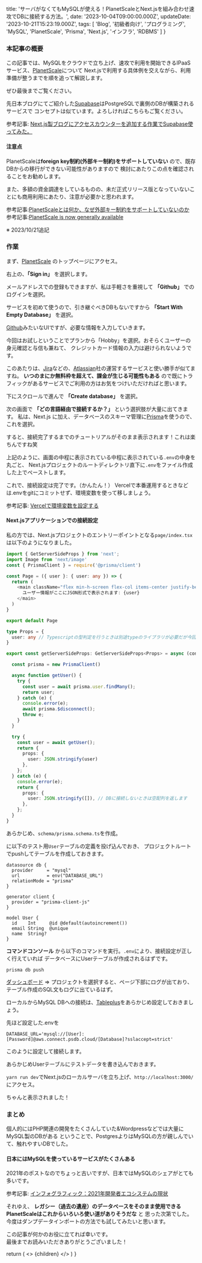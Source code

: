 
  title: 'サーバがなくてもMySQLが使える！PlanetScaleとNext.jsを組み合わせ速攻でDBに接続する方法。',
  date: '2023-10-04T09:00:00.000Z',
  updateDate: '2023-10-21T15:23:19.000Z',
  tags: [
    'Blog',
    '初級者向け',
    'プログラミング',
    'MySQL',
    'PlanetScale',
    'Prisma',
    'Next.js',
    'インフラ',
    'RDBMS'
  ]
}

### 本記事の概要

この記事では、MySQLをクラウドで立ち上げ、速攻で利用を開始できるIPaaSサービス、[PlanetScale](https://planetscale.com/)について
Next.jsで利用する具体例を交えながら、利用準備が整うまでを順を追って解説します。

ぜひ最後までご覧ください。

先日本ブログにてご紹介した[Supabase](https://supabase.com/)はPostgreSQLで裏側のDBが構築されるサービスで
コンセプトは似ています。よろしければこちらもご覧ください。

参考記事: [Next.js製ブログにアクセスカウンターを追加する作業でSupabase使ってみた。](https://moldspoon.jp/blog/posts/add-supabase-access-counter-to-blog)

#### 注意点

PlanetScaleは**foreign key制約(外部キー制約)をサポートしていない** ので、既存DBからの移行ができない可能性がありますので
検討にあたりこの点を確認されることをお勧めします。

また、多額の資金調達をしているものの、未だ正式リリース版となっていないことにも商用利用にあたり、注意が必要かと思われます。

参考記事:[PlanetScaleとは何か、なぜ外部キー制約をサポートしていないのか](https://zenn.dev/tak_iwamoto/articles/b27151d22d9e6a)
参考記事:[PlanetScale is now generally available](https://planetscale.com/blog/ga)

※ 2023/10/21追記

### 作業

まず、[PlanetScale](https://planetscale.com/)
のトップページにアクセス。

右上の、**「Sign in」** を選択します。

<MdxImage month="202310" image="ps9.png" />

メールアドレスでの登録もできますが、私は手軽さを重視して **「Github」** でのログインを選択。

<MdxImage month="202310" image="ps1.png?n=0" />

サービスを初めて使うので、引き継ぐべきDBもないですから **「Start With Empty Database」** を選択。

<MdxImage month="202310" image="ps2.png" />

[Github](https://github.com/)みたいなUIですが、必要な情報を入力していきます。

<MdxImage month="202310" image="ps3.png" />

今回はお試しということでプランから「Hobby」を選択。おそらくユーザーの身元確認と与信も兼ねて、
クレジットカード情報の入力は避けられないようです。

<MdxImage month="202310" image="ps4.png" />

このあたりは、[Jira](https://www.atlassian.com/ja/software/jira)などの、[Atlassian](https://www.atlassian.com/ja)社の運営するサービスと使い勝手が似てますね。
**いつのまにか無料枠を超えて、課金が生じる可能性もある** ので既にトラフィックがあるサービスでご利用の方はお気をつけいただければと思います。

下にスクロールで進んで **「Create database」** を選択。

次の画面で **「どの言語経由で接続するか？」** という選択肢が大量に出てきます。
私は、Next.js に加え、データベースのスキーマ管理に[Prisma](https://www.prisma.io/stack)を使うので、これを選択。
<MdxImage month="202310" image="ps5.png" />

すると、接続完了するまでのチュートリアルがそのまま表示されます！これは楽ちんですね笑

<MdxImage month="202310" image="ps7.png" />

上記のように、画面の中程に表示されている中程に表示されている`.env`の中身を丸ごと、
Next.jsプロジェクトのルートディレクトリ直下に`.env`をファイル作成した上でペーストします。

これで、接続設定は完了です。（かんたん！）
Vercelで本番運用するときなどは.envをgitにコミットせず、環境変数を使って移しましょう。

参考記事: [Vercelで環境変数を設定する](https://www.snorerelax.com/posts/tech-vercel-environment/)

#### Next.jsアプリケーションでの接続設定

私の方では、Next.jsプロジェクトのエントリーポイントとなる`page/index.tsx`は以下のようになりました。

<CodeBlockTitle title="page/index.tsx" />

```typescript
import { GetServerSideProps } from 'next';
import Image from 'next/image'
const { PrismaClient } = require('@prisma/client')

const Page = ({ user }: { user: any }) => {
  return (
    <main className="flex min-h-screen flex-col items-center justify-between p-24">
      ユーザー情報がここにJSON形式で表示されます: {user}
    </main>
  )
}

export default Page

type Props = {
  user: any // Typescriptの型判定を行うときは別途typeのライブラリが必要だが今回は省略
}

export const getServerSideProps: GetServerSideProps<Props> = async (context) => {

  const prisma = new PrismaClient()

  async function getUser() {
    try {
      const user = await prisma.user.findMany();
      return user;
    } catch (e) {
      console.error(e);
      await prisma.$disconnect();
      throw e;
    }
  }

  try {
    const user = await getUser();
    return {
      props: {
        user: JSON.stringify(user)
      },
    };
  } catch (e) {
    console.error(e);
    return {
      props: {
        user: JSON.stringify([]), // DBに接続しないときは空配列を返します
      },
    };
  }
}

```

あらかじめ、`schema/prisma.schema.ts`を作成。

に以下のテスト用`User`テーブルの定義を投げ込んでおき、
プロジェクトルートでpushしてテーブルを作成しておきます。

```plain
datasource db {
  provider     = "mysql"
  url          = env("DATABASE_URL")
  relationMode = "prisma"
}

generator client {
  provider = "prisma-client-js"
}

model User {
  id    Int     @id @default(autoincrement())
  email String  @unique
  name  String?
}
```

**コマンドコンソール** から以下のコマンドを実行。`.env`により、接続設定が正しく行えていれば
データベースにUserテーブルが作成されるはずです。

```
prisma db push
```

[ダッシュボード](https://app.planetscale.com/) => プロジェクトを選択すると、ページ下部にログが出ており、
テーブル作成のSQL文もログに出ているはず。

ローカルからMySQL DBへの接続は、[Tableplus](https://tableplus.com/)をあらかじめ設定しておきましょう。

先ほど設定した.envを
```
DATABASE_URL='mysql://[User]:[Password]@aws.connect.psdb.cloud/[Database]?sslaccept=strict'
```

このように設定して接続します。
<MdxImage month="202310" image="ps6.png" />

あらかじめUserテーブルにテストデータを書き込んでおきます。
<MdxImage month="202310" image="ps8.png" />

`yarn run dev`でNext.jsのローカルサーバを立ち上げ、`http://localhost:3000/`にアクセス。

ちゃんと表示されました！
<MdxImage month="202310" image="ps10.png" />

### まとめ

個人的にはPHP関連の開発をたくさんしていた&Wordpressなどでは大量にMySQL製のDBがある
ということで、PostgresよりはMySQLの方が親しんでいて、触れやすいDBでした。

#### 日本にはMySQLを使っているサービスがたくさんある

2021年のポストなのでちょっと古いですが、日本ではMySQLのシェアがとても多いです。

参考記事: [インフォグラフィック：2021年開発者エコシステムの現状](https://www.jetbrains.com/ja-jp/lp/devecosystem-2021/databases/)

それゆえ、 **レガシー（過去の遺産）のデータベースをそのまま使用できるPlanetScaleはこれからいろいろ使い道がありそうだな** と
思った次第でした。今度はダンプデータインポートの方法でも試してみたいと思います。

この記事が何かのお役に立てれば幸いです。<br />
最後までお読みいただきありがとうございました！

  return (
    <Layout meta={meta}>
      <>
        {children}
      </>
    </Layout>
  )
}

